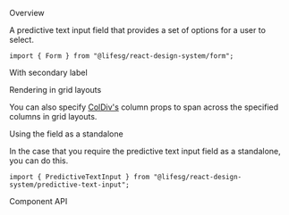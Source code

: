 
<Meta of={FormPredictiveTextInputStories} />

<Title>Form.PredictiveTextInput</Title>

<Secondary>Overview</Secondary>

A predictive text input field that provides a set of options for a user to select.

```tsx
import { Form } from "@lifesg/react-design-system/form";
```

<Canvas of={FormPredictiveTextInputStories.Default} />

<Heading3>With secondary label</Heading3>

<Canvas of={FormPredictiveTextInputStories.WithSecondaryLabel} />

<Heading3>Rendering in grid layouts</Heading3>

You can also specify [ColDiv's](/docs/getting-started-layout-column-divs--column-divs)
column props to span across the specified columns in grid layouts.

<Canvas of={FormPredictiveTextInputStories.RenderingInGridLayout} />

<Heading3>Using the field as a standalone</Heading3>

In the case that you require the predictive text input field as a standalone, you can do this.

```tsx
import { PredictiveTextInput } from "@lifesg/react-design-system/predictive-text-input";
```

<Canvas of={FormPredictiveTextInputStories.StandaloneUsage} />

<Secondary>Component API</Secondary>

<PropsTable />
